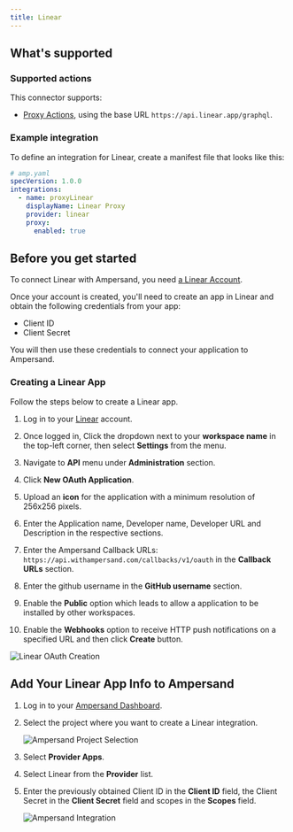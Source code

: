 ```yaml
---
title: Linear
---
```

## What's supported

### Supported actions

This connector supports:
- [Proxy Actions](/proxy-actions), using the base URL `https://api.linear.app/graphql`.

### Example integration

To define an integration for Linear, create a manifest file that looks like this:

```YAML
# amp.yaml
specVersion: 1.0.0
integrations:
  - name: proxyLinear
    displayName: Linear Proxy
    provider: linear
    proxy:
      enabled: true
```
## Before you get started

To connect Linear with Ampersand, you need [a Linear Account](https://linear.app/signup).

Once your account is created, you'll need to create an app in Linear and obtain the following credentials from your app:

- Client ID
- Client Secret

You will then use these credentials to connect your application to Ampersand.

### Creating a Linear App

Follow the steps below to create a Linear app.

1. Log in to your [Linear](https://linear.app/login) account.

2. Once logged in, Click the dropdown next to your **workspace name** in the top-left corner, then select **Settings** from the menu.

3. Navigate to **API** menu under **Administration** section.

4. Click **New OAuth Application**.

5. Upload an **icon** for the application with a minimum resolution of 256x256 pixels.

6. Enter the Application name, Developer name, Developer URL and Description in the respective sections.

7. Enter the Ampersand Callback URLs: `https://api.withampersand.com/callbacks/v1/oauth` in the **Callback URLs** section.

8. Enter the github username in the **GitHub username** section.

9. Enable the **Public** option which leads to allow a application to be installed by other workspaces.

10. Enable the **Webhooks** option to receive HTTP push notifications on a specified URL and then click **Create** button.

   ![Linear OAuth Creation](/images/provider-guides/Linear_OAuth.gif)

## Add Your Linear App Info to Ampersand

1. Log in to your [Ampersand Dashboard](https://dashboard.withampersand.com).

2. Select the project where you want to create a Linear integration.

   ![Ampersand Project Selection](/images/provider-guides/31a6a12-Ampersand.png)

3. Select **Provider Apps**.  

4. Select Linear from the **Provider** list.

5. Enter the previously obtained Client ID in the **Client ID** field, the Client Secret in the **Client Secret** field and scopes in the **Scopes** field.

   ![Ampersand Integration](/images/provider-guides/linear.gif)
